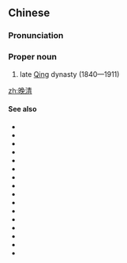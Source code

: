 ==Chinese==
{{zh-forms}}

===Pronunciation===
{{zh-pron
|m=Wǎn-Qīng
|c=maan5 cing1
|cat=propn
}}

===Proper noun===
{{zh-proper noun}}

# late [[w:Qing dynasty|Qing]] dynasty (1840—1911)

[[zh:晚清]]

====See also====
* {{zh-l|夏商周}}
* {{zh-l|春秋|tr=Chūnqiū}}
* {{zh-l|戰國}}
* {{zh-l|秦漢}}
* {{zh-l|兩漢}}
* {{zh-l|三國}}
* {{zh-l|兩晉}}
* {{zh-l|十六國}}
* {{zh-l|南北朝|tr=Nánběicháo}}
* {{zh-l|隋唐}}
* {{zh-l|五代十國}}
* {{zh-l|兩宋}}
* {{zh-l|宋元}}
* {{zh-l|遼金}}
* {{zh-l|西夏}}
* {{zh-l|明清}}